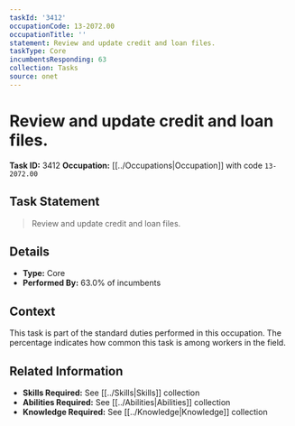 ```yaml
---
taskId: '3412'
occupationCode: 13-2072.00
occupationTitle: ''
statement: Review and update credit and loan files.
taskType: Core
incumbentsResponding: 63
collection: Tasks
source: onet
---
```

# Review and update credit and loan files.

**Task ID:** 3412
**Occupation:** [[../Occupations|Occupation]] with code `13-2072.00`

## Task Statement

> Review and update credit and loan files.

## Details

- **Type:** Core
- **Performed By:** 63.0% of incumbents

## Context

This task is part of the standard duties performed in this occupation. The percentage indicates how common this task is among workers in the field.

## Related Information

- **Skills Required:** See [[../Skills|Skills]] collection
- **Abilities Required:** See [[../Abilities|Abilities]] collection
- **Knowledge Required:** See [[../Knowledge|Knowledge]] collection
